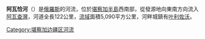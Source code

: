 {{Infobox river
| name              = 阿瓦恰河
| image             = Avacha river.jpg
| image_caption     = 
| source1           = 
| source1_elevation =
| mouth             = [[太平洋|太平洋]]
| mouth_location    = [[阿瓦恰湾|阿瓦恰湾]]
| mouth_coordinates = {{coord|53.0285|158.5056|region:RU|display=it}}
| progression       = 
| subdivision_type1 = 国家
| subdivision_name1 = {{RUS}}
| length            = {{convert|122|km|abbr=on}}
| discharge1_avg    = 
| basin_size        = {{convert|5090|km2|abbr=on}}
}}
'''阿瓦恰河'''（{{Lang-ru|Ава́ча}}）是[[俄羅斯|俄羅斯]]的河流，位於[[堪察加半島|堪察加半島]]西南部，從發源地向東南方向流入[[阿瓦查灣|阿瓦查灣]]，河道全長122公里，[[流域|流域]]面積5,090平方公里，河畔城鎮有[[叶利佐沃|叶利佐沃]]。

[[Category:堪察加边疆区河流|Category:堪察加边疆区河流]]

{{俄羅斯地理小作品}}
